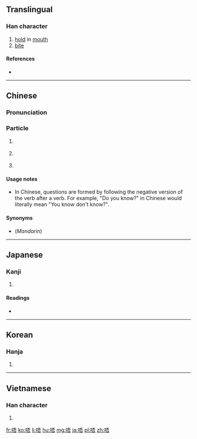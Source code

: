 ==Translingual==

===Han character===
{{Han char|rn=30|rad=口|as=07|sn=10|four=6106<sub>1</sub>|canj=口一一口 (RMMR), X口一一口 (XRMMR)|ids=⿰[[口]][[吾]]}}

# [[hold]] in [[mouth]]
# [[bite]]

====References====
* {{Han ref|kx=0193.051|dkj=03741|dj=0413.110|hdz=10627.020|uh=5514|ud=21780|bh=ADF8|bd=44536}}

----

==Chinese==
{{zh-forms}}

===Pronunciation===
{{zh-pron
|c=m4
|cat=particle
}}

===Particle===
{{zh-particle}}

# {{context|Cantonese|lang=zh}} {{non-gloss definition|Put before a verb to make it negative.}}
#: {{zh-usex|'''唔'''好意思，我 '''唔''' 記得。|Sorry, I don't remember|C-GZ|link=y|in_notes=y}}
#: {{zh-usex|你 知 '''唔''' 知道 游水池 喺 邊度{dou6} 呀{aa3}？|Do you know where the swimming pool is?|C-GZ|link=y|in_notes=y}}
# {{context|Cantonese|lang=zh}} {{non-gloss definition|Particle of hesitation, of thinking.}}
#: {{zh-usex|「唔…不如 去 嗰 間 餐廳 吖！」|Well... let's go to that restaurant!|C-GZ|link=y|in_notes=y}}
# {{context|Cantonese|lang=zh}} {{non-gloss definition|Particle of agreement.}}
#: {{zh-usex|「咁樣 得 唔 得 呀？」「唔。」|"Is this OK now?" "Yes."|C-GZ|link=y|in_notes=y}}

====Usage notes====
* In Chinese, questions are formed by following the negative version of the verb after a verb. For example, "Do you know?" in Chinese would literally mean "You know don't know?".

====Synonyms====
* (''Mandarin'') {{zh-l|不}}

----

==Japanese==

===Kanji===
{{ja-kanji|grade=|rs=口07}}

# {{defn|lang=ja|sort=口07}}

====Readings====
* {{ja-readings|on=[[ご]] (go)|kun=}}

----

==Korean==

===Hanja===
{{ko-hanja|hangeul=오|rv=o|mr=o}}

# {{defn|lang=ko|sort=口07}}

----

==Vietnamese==

===Han character===
{{vi-hantu|[[ngô]]|rs=口07}}

# {{defn|lang=vi|sort=口07}}

[[fr:唔]]
[[ko:唔]]
[[li:唔]]
[[hu:唔]]
[[mg:唔]]
[[ja:唔]]
[[pl:唔]]
[[zh:唔]]